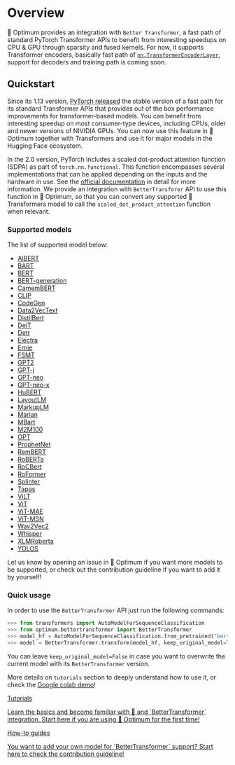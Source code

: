 <!--Copyright 2022 The HuggingFace Team. All rights reserved.

Licensed under the Apache License, Version 2.0 (the "License"); you may not use this file except in compliance with
the License. You may obtain a copy of the License at

http://www.apache.org/licenses/LICENSE-2.0

Unless required by applicable law or agreed to in writing, software distributed under the License is distributed on
an "AS IS" BASIS, WITHOUT WARRANTIES OR CONDITIONS OF ANY KIND, either express or implied. See the License for the
specific language governing permissions and limitations under the License.
-->

# Overview

🤗 Optimum provides an integration with `Better Transformer`, a fast path of standard PyTorch Transformer APIs to benefit from interesting speedups on CPU & GPU through sparsity and fused kernels. For now, it supports Transformer encoders, basically fast path of [`nn.TransformerEncoderLayer`](https://pytorch.org/blog/a-better-transformer-for-fast-transformer-encoder-inference/),
support for decoders and training path is coming soon.

## Quickstart

Since its 1.13 version, [PyTorch released](https://pytorch.org/blog/PyTorch-1.13-release/) the stable version of a fast path for its standard Transformer APIs that provides out of the box performance improvements for transformer-based models. You can benefit from interesting speedup on most consumer-type devices, including CPUs, older and newer versions of NIVIDIA GPUs.
You can now use this feature in 🤗 Optimum together with Transformers and use it for major models in the Hugging Face ecosystem.

In the 2.0 version, PyTorch includes a scaled dot-product attention function (SDPA) as part of `torch.nn.functional`. This function encompasses several implementations that can be applied depending on the inputs and the hardware in use. See the [official documentation](https://pytorch.org/docs/master/generated/torch.nn.functional.scaled_dot_product_attention) in detail for more information.
We provide an integration with `BetterTransforer` API to use this function in 🤗 Optimum, so that you can convert any supported 🤗 Transformers model to call the `scaled_dot_product_attention` function when relevant.

### Supported models

The list of supported model below:

- [AlBERT](https://arxiv.org/abs/1909.11942)
- [BART](https://arxiv.org/abs/1910.13461)
- [BERT](https://arxiv.org/abs/1810.04805)
- [BERT-generation](https://arxiv.org/abs/1907.12461)
- [CamemBERT](https://arxiv.org/abs/1911.03894)
- [CLIP](https://arxiv.org/abs/2103.00020)
- [CodeGen](https://arxiv.org/abs/2203.13474)
- [Data2VecText](https://arxiv.org/abs/2202.03555)
- [DistilBert](https://arxiv.org/abs/1910.01108)
- [DeiT](https://arxiv.org/abs/2012.12877)
- [Detr](https://arxiv.org/abs/2005.12872)
- [Electra](https://arxiv.org/abs/2003.10555)
- [Ernie](https://arxiv.org/abs/1904.09223)
- [FSMT](https://arxiv.org/abs/1907.06616)
- [GPT2](https://d4mucfpksywv.cloudfront.net/better-language-models/language_models_are_unsupervised_multitask_learners.pdf)
- [GPT-j](https://huggingface.co/EleutherAI/gpt-j-6B)
- [GPT-neo](https://github.com/EleutherAI/gpt-neo)
- [GPT-neo-x](https://arxiv.org/abs/2204.06745)
- [HuBERT](https://arxiv.org/pdf/2106.07447.pdf)
- [LayoutLM](https://arxiv.org/abs/1912.13318)
- [MarkupLM](https://arxiv.org/abs/2110.08518)
- [Marian](https://arxiv.org/abs/1804.00344)
- [MBart](https://arxiv.org/abs/2001.08210)
- [M2M100](https://arxiv.org/abs/2010.11125)
- [OPT](https://arxiv.org/abs/2205.01068)
- [ProphetNet](https://arxiv.org/abs/2001.04063)
- [RemBERT](https://arxiv.org/abs/2010.12821)
- [RoBERTa](https://arxiv.org/abs/1907.11692)
- [RoCBert](https://aclanthology.org/2022.acl-long.65.pdf)
- [RoFormer](https://arxiv.org/abs/2104.09864)
- [Splinter](https://arxiv.org/abs/2101.00438)
- [Tapas](https://arxiv.org/abs/2211.06550)
- [ViLT](https://arxiv.org/abs/2102.03334)
- [ViT](https://arxiv.org/abs/2010.11929)
- [ViT-MAE](https://arxiv.org/abs/2111.06377)
- [ViT-MSN](https://arxiv.org/abs/2204.07141)
- [Wav2Vec2](https://arxiv.org/abs/2006.11477)
- [Whisper](https://cdn.openai.com/papers/whisper.pdf)
- [XLMRoberta](https://arxiv.org/abs/1911.02116)
- [YOLOS](https://arxiv.org/abs/2106.00666)

Let us know by opening an issue in 🤗 Optimum if you want more models to be supported, or check out the contribution guideline if you want to add it by yourself!

### Quick usage

In order to use the `BetterTransformer` API just run the following commands:

```python
>>> from transformers import AutoModelForSequenceClassification
>>> from optimum.bettertransformer import BetterTransformer
>>> model_hf = AutoModelForSequenceClassification.from_pretrained("bert-base-cased")
>>> model = BetterTransformer.transform(model_hf, keep_original_model=True)
```

You can leave `keep_original_model=False` in case you want to overwrite the current model with its `BetterTransformer` version.

More details on `tutorials` section to deeply understand how to use it, or check the [Google colab demo](https://colab.research.google.com/drive/1Lv2RCG_AT6bZNdlL1oDDNNiwBBuirwI-?usp=sharing)!

<div class="mt-10">
  <div class="w-full flex flex-col space-y-4 md:space-y-0 md:grid md:grid-cols-2 md:gap-y-4 md:gap-x-5">
    <a
      class="!no-underline border dark:border-gray-700 p-5 rounded-lg shadow hover:shadow-lg"
      href="./tutorials/convert"
    >
      <div class="w-full text-center bg-gradient-to-br from-blue-400 to-blue-500 rounded-lg py-1.5 font-semibold mb-5 text-white text-lg leading-relaxed">
        Tutorials
      </div>
      <p class="text-gray-700">
        Learn the basics and become familiar with 🤗 and `BetterTransformer`
        integration. Start here if you are using 🤗 Optimum for the first time!
      </p>
    </a>
    <a
      class="!no-underline border dark:border-gray-700 p-5 rounded-lg shadow hover:shadow-lg"
      href="./tutorials/contribute"
    >
      <div class="w-full text-center bg-gradient-to-br from-indigo-400 to-indigo-500 rounded-lg py-1.5 font-semibold mb-5 text-white text-lg leading-relaxed">
        How-to guides
      </div>
      <p class="text-gray-700">
        You want to add your own model for `BetterTransformer` support? Start
        here to check the contribution guideline!
      </p>
    </a>
  </div>
</div>
